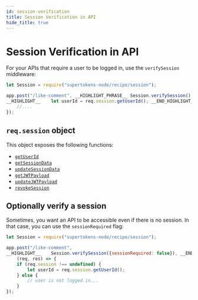 ```yaml
---
id: session-verification
title: Session Verification in API
hide_title: true
---
```


<!-- COPY DOCS -->
<!-- ./session/common-customizations/sessions/session-verification.md -->

# Session Verification in API

For your APIs that require a user to be logged in, use the `verifySession` middleware:

<!--DOCUSAURUS_CODE_TABS-->
<!--NodeJS-->
```js
let Session = require("supertokens-node/recipe/session");

app.post("/like-comment", __HIGHLIGHT_PHRASE__ Session.verifySession() __END_HIGHLIGHT_PHRASE__, (req, res) => {
__HIGHLIGHT__    let userId = req.session.getUserId(); __END_HIGHLIGHT__
    //....
});
```
<!--END_DOCUSAURUS_CODE_TABS-->

## `req.session` object
This object exposes the following functions:
- [`getUserId`](/docs/nodejs/session/sessioncontainer/getuserid)
- [`getSessionData`](/docs/nodejs/session/sessioncontainer/getsessiondata)
- [`updateSessionData`](/docs/nodejs/session/sessioncontainer/updatesessiondata)
- [`getJWTPayload`](/docs/nodejs/session/sessioncontainer/getjwtpayload)
- [`updateJWTPayload`](/docs/nodejs/session/sessioncontainer/updatejwtpayload)
- [`revokeSession`](/docs/nodejs/session/sessioncontainer/revokesession)


## Optionally verify a session

Sometimes, you want an API to be accessible even if there is no session. In that case, you can use the `sessionRequired` flag:

```js
let Session = require("supertokens-node/recipe/session");

app.post("/like-comment", 
__HIGHLIGHT__    Session.verifySession({sessionRequired: false}), __END_HIGHLIGHT__
    (req, res) => {
    if (req.session !== undefined) {
        let userId = req.session.getUserId();
    } else {
        // user is not logged in...
    }
});
```
